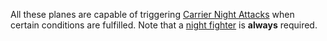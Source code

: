 All these planes are capable of triggering [[Night Battle#Carrier Night Attacks|Carrier Night Attacks]] when certain conditions are fulfilled. Note that a [[:Category:Night Fighters|night fighter]] is '''always''' required.